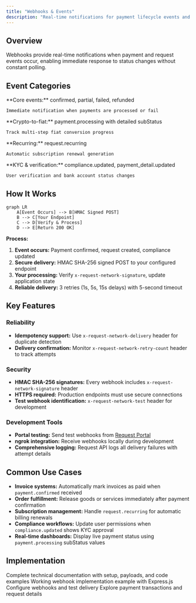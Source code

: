 ```yaml
---
title: "Webhooks & Events"
description: "Real-time notifications for payment lifecycle events and request status changes"
---
```


## Overview

Webhooks provide real-time notifications when payment and request events occur, enabling immediate response to status changes without constant polling.

## Event Categories

<CardGroup cols={2}>
  <Card title="Payment Events" icon="credit-card">
    **Core events:** confirmed, partial, failed, refunded

    Immediate notification when payments are processed or fail
  </Card>

  <Card title="Processing Events" icon="spinner">
    **Crypto-to-fiat:** payment.processing with detailed subStatus

    Track multi-step fiat conversion progress
  </Card>

  <Card title="Request Events" icon="file-invoice">
    **Recurring:** request.recurring

    Automatic subscription renewal generation
  </Card>

  <Card title="Compliance Events" icon="shield-check">
    **KYC & verification:** compliance.updated, payment_detail.updated

    User verification and bank account status changes
  </Card>
</CardGroup>

## How It Works

```mermaid
graph LR
    A[Event Occurs] --> B[HMAC Signed POST]
    B --> C[Your Endpoint]
    C --> D[Verify & Process]
    D --> E[Return 200 OK]
```

**Process:**
1. **Event occurs:** Payment confirmed, request created, compliance updated
2. **Secure delivery:** HMAC SHA-256 signed POST to your configured endpoint
3. **Your processing:** Verify `x-request-network-signature`, update application state
4. **Reliable delivery:** 3 retries (1s, 5s, 15s delays) with 5-second timeout

## Key Features

### Reliability
- **Idempotency support:** Use `x-request-network-delivery` header for duplicate detection
- **Delivery confirmation:** Monitor `x-request-network-retry-count` header to track attempts

### Security
- **HMAC SHA-256 signatures:** Every webhook includes `x-request-network-signature` header
- **HTTPS required:** Production endpoints must use secure connections
- **Test webhook identification:** `x-request-network-test` header for development

### Development Tools
- **Portal testing:** Send test webhooks from [Request Portal](https://portal.request.network)
- **ngrok integration:** Receive webhooks locally during development
- **Comprehensive logging:** Request API logs all delivery failures with attempt details

## Common Use Cases

- **Invoice systems:** Automatically mark invoices as paid when `payment.confirmed` received
- **Order fulfillment:** Release goods or services immediately after payment confirmation
- **Subscription management:** Handle `request.recurring` for automatic billing renewals
- **Compliance workflows:** Update user permissions when `compliance.updated` shows KYC approval
- **Real-time dashboards:** Display live payment status using `payment.processing` subStatus values

## Implementation

<CardGroup cols={2}>
  <Card title="Webhook Reference" href="/api-reference/webhooks">
    Complete technical documentation with setup, payloads, and code examples
  </Card>

  <Card title="EasyInvoice Demo" href="/use-cases/invoicing">
    Working webhook implementation example with Express.js
  </Card>

  <Card title="Request Portal" href="https://portal.request.network" icon="browser">
    Configure webhooks and test delivery
  </Card>

  <Card title="Request Scan" href="https://scan.request.network" icon="magnifying-glass">
    Explore payment transactions and request details
  </Card>
</CardGroup>